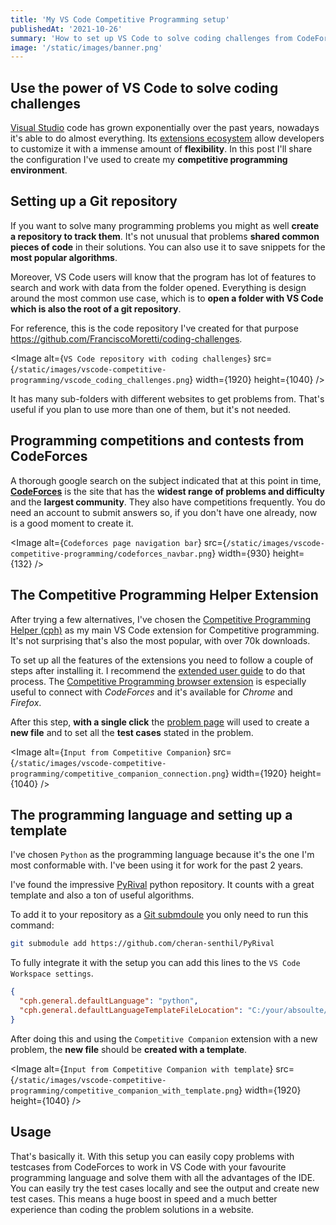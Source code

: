 ```yaml
---
title: 'My VS Code Competitive Programming setup'
publishedAt: '2021-10-26'
summary: 'How to set up VS Code to solve coding challenges from CodeForces.'
image: '/static/images/banner.png'
---
```



## Use the power of VS Code to solve coding challenges
[Visual Studio](https://code.visualstudio.com/) code has grown exponentially over the past years, nowadays it's able to do almost everything. Its [extensions ecosystem](https://marketplace.visualstudio.com/VSCode) allow developers to customize it with a immense amount of **flexibility**. In this post I'll share the configuration I've used to create my **competitive programming environment**.


## Setting up a Git repository
If you want to solve many programming problems you might as well **create a repository to track them**. It's not unusual that problems **shared common pieces of code** in their solutions. You can also use it to save snippets for the **most popular algorithms**.

Moreover, VS Code users will know that the program has lot of features to search and work with data from the folder opened. Everything is design around the most common use case, which is to **open a folder with VS Code which is also the root of a git repository**.

For reference, this is the code repository I've created for that purpose https://github.com/FranciscoMoretti/coding-challenges.

<Image
  alt={`VS Code repository with coding challenges`}
  src={`/static/images/vscode-competitive-programming/vscode_coding_challenges.png`}
  width={1920}
  height={1040}
/>

It has many sub-folders with different websites to get problems from. That's useful if you plan to use more than one of them, but it's not needed.

## Programming competitions and contests from CodeForces
A thorough google search on the subject indicated that at this point in time, [**CodeForces**](https://codeforces.com/) is the site that has the **widest range of problems and difficulty** and the **largest community**. They also have competitions frequently. You do need an account to submit answers so, if you don't have one already, now is a good moment to create it.

<Image
  alt={`Codeforces page navigation bar`}
  src={`/static/images/vscode-competitive-programming/codeforces_navbar.png`}
  width={930}
  height={132}
/>

## The Competitive Programming Helper Extension
After trying a few alternatives, I've chosen the [Competitive Programming Helper (cph)](https://marketplace.visualstudio.com/items?itemName=DivyanshuAgrawal.competitive-programming-helper) as my main VS Code extension for Competitive programming. It's not surprising that's also the most popular, with over 70k downloads.

To set up all the features of the extensions you need to follow a couple of steps after installing it. I recommend the [extended user guide](https://github.com/agrawal-d/cph/blob/be2c16b67eeffa0059d42568287e87827f053e02/docs/user-guide.md) to do that process. The [Competitive Programming browser extension](https://github.com/jmerle/competitive-companion) is especially useful to connect with *CodeForces* and it's available for *Chrome* and *Firefox*.

After this step, **with a single click** the [problem page](https://codeforces.com/problemset/problem/1594/E1) will used to create a **new file** and to set all the **test cases** stated in the problem.

<Image
  alt={`Input from Competitive Companion`}
  src={`/static/images/vscode-competitive-programming/competitive_companion_connection.png`}
  width={1920}
  height={1040}
/>

## The programming language and setting up a template
I've chosen `Python` as the programming language because it's the one I'm most conformable with. I've been using it for work for the past 2 years.

I've found the impressive [PyRival](https://github.com/cheran-senthil/PyRival) python repository.
It counts with a great template and also a ton of useful algorithms.

To add it to your repository as a [Git submdoule](https://git-scm.com/book/en/v2/Git-Tools-Submodules) you only need to run this command:
```bash
git submodule add https://github.com/cheran-senthil/PyRival
```

To fully integrate it with the setup you can add this lines to the `VS Code Workspace settings`.
```json
{
  "cph.general.defaultLanguage": "python",
  "cph.general.defaultLanguageTemplateFileLocation": "C:/your/absoulte/path/to/PyRival/templates/template_py3.py"
}
```

After doing this and using the `Competitive Companion` extension with a new problem, the **new file** should be **created with a template**.

<Image
  alt={`Input from Competitive Companion with template`}
  src={`/static/images/vscode-competitive-programming/competitive_companion_with_template.png`}
  width={1920}
  height={1040}
/>

## Usage
That's basically it. With this setup you can easily copy problems with testcases from CodeForces to work in VS Code with your favourite programming language and solve them with all the advantages of the IDE. You can easily try the test cases locally and see the output and create new test cases. This means a huge boost in speed and a much better experience than coding the problem solutions in a website.
